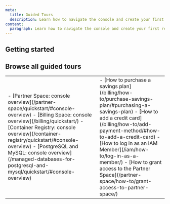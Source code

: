 ```yaml
---
meta:
  title: Guided Tours
  description: Learn how to navigate the console and create your first resources.
content:
  paragraph: Learn how to navigate the console and create your first resources.
---
```


<ProductHeader
  productName="Guided Tours"
  productLogo="generic"
  description="Learn how to navigate the console and create your first resources with our guided tours."
/>

## Getting started

<Grid>
    <DefaultCard 
      title="Scaleway console tour"
      url="/account/quickstart/#console-overview"
      label="Follow tour"
    />
    <DefaultCard 
      title="Adding a credit card"
      url="/billing/how-to/add-payment-method/#how-to-add-a-credit-card"
      label="Follow tour"
    />
    <DefaultCard 
      title="Log in as an IAM Member"
      url="/iam/how-to/log-in-as-a-member/"
      label="Follow tour"
    />
</Grid>


## Browse all guided tours

<table>
  <tr>
    <td>
      - [Partner Space: console overview](/partner-space/quickstart/#console-overview)
      - [Billing Space: console overview](/billing/quickstart/)
      - [Container Registry: console overview](/container-registry/quickstart/#console-overview)
      - [PostgreSQL and MySQL: console overview](/managed-databases-for-postgresql-and-mysql/quickstart/#console-overview)
    </td>
    <td>
      - [How to purchase a savings plan](/billing/how-to/purchase-savings-plan/#purchasing-a-savings-plan)
      - [How to add a credit card](/billing/how-to/add-payment-method/#how-to-add-a-credit-card)
      - [How to log in as an IAM Member](/iam/how-to/log-in-as-a-member/)
      - [How to grant access to the Partner Space](/partner-space/how-to/grant-access-to-partner-space/)
    </td>
  </tr>
</table>